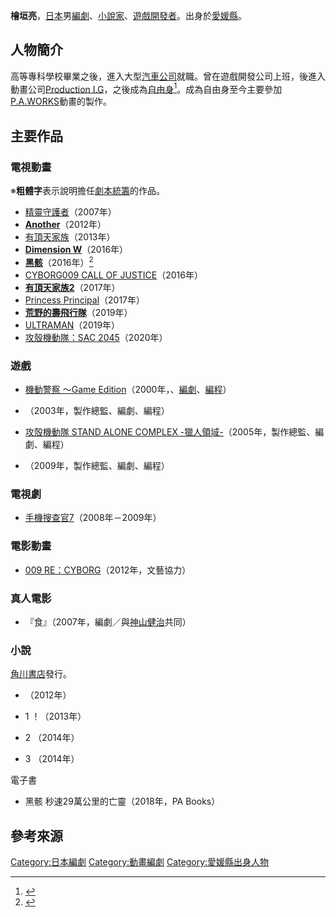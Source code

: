 {{multiple issues|
{{Notability Unreferenced|time=2016-04-01T07:50:27+00:00}}
{{Original research|章節|date=2016年4月}}
}}
{{noteTA|G1=Anime}}
{{japanese|japanese=檜垣 亮|kana=ひがき りょう|romaji=Hikaki Ryō}}
'''檜垣亮'''{{BD|1972年|8月18日||}}，[[日本|日本]]男[[編劇|編劇]]、[[小說家|小說家]]、[[遊戲開發者|遊戲開發者]]。出身於[[愛媛縣|愛媛縣]]。

== 人物簡介 ==
高等專科學校畢業之後，進入大型[[汽車|汽車公司]]就職。曾在遊戲開發公司上班，後進入動畫公司[[Production_I.G|Production I.G]]，之後成為[[自由職業|自由身]]<ref>{{Cite web|title=「Back Stage of Section9」第9回 檜垣亮的專訪|url=http://www.production-ig.co.jp/works/ghost-in-the-shell-sac-sss/features/interview09.html|work=Production I.G_作品介紹_攻殻機動隊STAND ALONE COMPLEX Solid State Society_特集|date=2016-02-24|accessdate=2016-04-01|language=ja|archive-date=2020-05-13|archive-url=https://web.archive.org/web/20200513040711/https://www.production-ig.co.jp/works/ghost-in-the-shell-sac-sss/features/interview09.html|dead-url=no}}</ref>。成為自由身至今主要參加[[P.A.WORKS|P.A.WORKS]]動畫的製作。

== 主要作品 ==
=== 電視動畫 ===
※'''粗體字'''表示說明擔任[[劇本統籌|劇本統籌]]的作品。
* [[守護者系列|精靈守護者]]（2007年）
* '''[[Another|Another]]'''（2012年）
* [[有頂天家族|有頂天家族]]（2013年）
* '''[[Dimension_W_－第四次元－|Dimension W]]'''（2016年）
* '''[[黑骸|黑骸]]'''（2016年）<ref>{{cite web|url=https://anime.eiga.com/program/104924/|title=黑骸：作品情報|publisher=Anime Hack|accessdate=2020-05-05|language=ja|archive-date=2016-09-08|archive-url=https://web.archive.org/web/20160908152417/http://anime.eiga.com/program/104924/|dead-url=no}}</ref>
* [[人造人009_(動畫)|CYBORG009 CALL OF JUSTICE]]（2016年）
* '''[[有頂天家族|有頂天家族2]]'''（2017年）
* [[Princess_Principal|Princess Principal]]（2017年）
* '''[[荒野的壽飛行隊|荒野的壽飛行隊]]'''（2019年）
* [[ULTRAMAN|ULTRAMAN]]（2019年）
* [[攻殼機動隊：SAC_2045|攻殼機動隊：SAC 2045]]（2020年）

=== 遊戲 ===
* [[機動警察|機動警察 ～Game Edition]]（2000年，{{link-ja|製作總監|ディレクター}}、[[編劇|編劇]]、[[程式設計師|編程]]）
* {{link-ja|EXASKELETON|エグザスケルトン}}（2003年，製作總監、編劇、編程）
* [[攻殼機動隊_STAND_ALONE_COMPLEX|攻殻機動隊 STAND ALONE COMPLEX -獵人領域-]]（2005年，製作總監、編劇、編程）
* {{link-ja|無名遊戲：目|ナナシ ノ ゲエム 目}}（2009年，製作總監、編劇、編程）

=== 電視劇 ===
* [[手機搜查官7|手機搜查官7]]（2008年－2009年）

=== 電影動畫 ===
* [[009_RE:CYBORG|009 RE：CYBORG]]（2012年，文藝協力）

=== 真人電影 ===
* {{link-ja|真·女立食師列傳|真・女立喰師列伝}}『{{lang|ja|学}}食{{lang|ja|のマブ}}』（2007年，編劇／與[[神山健治|神山健治]]共同）

=== 小說 ===
; [[角川書店|角川書店]]發行。
* {{lang|ja|はっぱや神馬}}（2012年）
* {{lang|ja|内閣情報調査室別班ハガクレ}}1 {{lang|ja|青二才、出動}}！（2013年）
* {{lang|ja|内閣情報調査室別班ハガクレ}}2 {{lang|ja|寒い国から来た妹}}（2014年）
* {{lang|ja|内閣情報調査室別班ハガクレ}}3 {{lang|ja|ラストダンスはお前と}}（2014年）

; 電子書
* 黑骸 秒速29萬公里的亡靈（2018年，PA Books）

== 參考來源 ==
{{reflist}}

{{Normdaten}}
{{DEFAULTSORT:Hikaki Ryō}}
[[Category:日本編劇|Category:日本編劇]]
[[Category:動畫編劇|Category:動畫編劇]]
[[Category:愛媛縣出身人物|Category:愛媛縣出身人物]]
